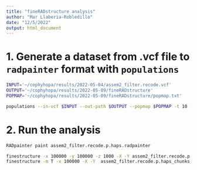 ```yaml
---
title: "fineRADstructure analysis"
author: "Mar Llaberia-Robledillo"
date: "12/5/2022"
output: html_document
---
```


# 1. Generate a dataset from .vcf file to `radpainter` format with `populations`

```bash
INPUT='~/cophyhopa/results/2022-05-04/assem2_filter.recode.vcf'
OUTPUT='~/cophyhopa/results/2022-05-09/fineRADstructure'
POPMAP='~/cophyhopa/results/2022-05-09/fineRADstructure/popmap.txt'

populations --in-vcf $INPUT --out-path $OUTPUT --popmap $POPMAP -t 10 --radpainter

```

# 2. Run the analysis
```bash

RADpainter paint assem2_filter.recode.p.haps.radpainter

finestructure -x 100000 -y 100000 -z 1000 -X -Y assem2_filter.recode.p.haps_chunks.out populations.haps_chunks.mcmc.xml
finestructure -m T -x 100000 -X -Y  assem2_filter.recode.p.haps_chunks.out populations.haps_chunks.mcmc.xml populations.haps_chunks.mcmcTREE.xml

```